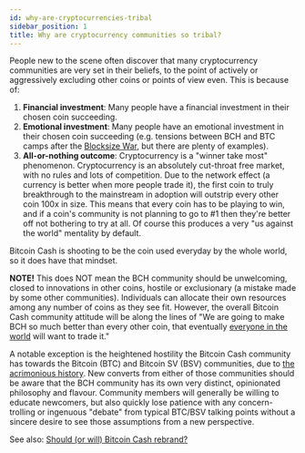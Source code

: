 ```yaml
---
id: why-are-cryptocurrencies-tribal
sidebar_position: 1
title: Why are cryptocurrency communities so tribal?
---
```


People new to the scene often discover that many cryptocurrency communities are very set in their beliefs, to the point of actively or aggressively excluding other coins or points of view even. This is because of:

1. **Financial investment**: Many people have a financial investment in their chosen coin succeeding.
2. **Emotional investment**: Many people have an emotional investment in their chosen coin succeeding (e.g. tensions between BCH and BTC camps after the [Blocksize War](/start#episode-8-of-10-bitcoin-cash), but there are plenty of examples).
3. **All-or-nothing outcome**: Cryptocurrency is a "winner take most" phenomenon. Cryptocurrency is an absolutely cut-throat free market, with no rules and lots of competition. Due to the network effect (a currency is better when more people trade it), the first coin to truly breakthrough to the mainstream in adoption will outstrip every other coin 100x in size. This means that every coin has to be playing to win, and if a coin's community is not planning to go to #1 then they're better off not bothering to try at all. Of course this produces a very "us against the world" mentality by default.

Bitcoin Cash is shooting to be the coin used everyday by the whole world, so it does have that mindset.

**NOTE!** This does NOT mean the BCH community should be unwelcoming, closed to innovations in other coins, hostile or exclusionary (a mistake made by some other communities). Individuals can allocate their own resources among any number of coins as they see fit. However, the overall Bitcoin Cash community attitude will be along the lines of "We are going to make BCH so much better than every other coin, that eventually [everyone in the world](/faqs/Podcast/what-do-you-mean-global-reserve-currency) will want to trade it."

A notable exception is the heightened hostility the Bitcoin Cash community has towards the Bitcoin (BTC) and Bitcoin SV (BSV) communities, due to [the acrimonious history](/start#episode-8-of-10-bitcoin-cash). New converts from either of those communities should be aware that the BCH community has its own very distinct, opinionated philosophy and flavour. Community members will generally be willing to educate newcomers, but also quickly lose patience with any concern-trolling or ingenuous "debate" from typical BTC/BSV talking points without a sincere desire to see those assumptions from a new perspective.

See also: [Should (or will) Bitcoin Cash rebrand?](/faqs/BCH/will-bitcoin-cash-rebrand)
